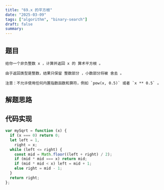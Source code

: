 ```yaml
---
title: "69.x 的平方根"
date: "2025-03-09"
tags: ["algorithm", "binary-search"]
draft: false
summary:
---
```


## 题目

```
给你一个非负整数 x ，计算并返回 x 的 算术平方根 。

由于返回类型是整数，结果只保留 整数部分 ，小数部分将被 舍去 。

注意：不允许使用任何内置指数函数和算符，例如 `pow(x, 0.5)` 或者 `x ** 0.5` 。

```

## 解题思路

## 代码实现

```js
var mySqrt = function (x) {
  if (x === 0) return 0;
  let left = 1,
    right = x;
  while (left <= right) {
    const mid = Math.floor((left + right) / 2);
    if (mid * mid === x) return mid;
    if (mid * mid < x) left = mid + 1;
    else right = mid - 1;
  }
  return right;
};
```
